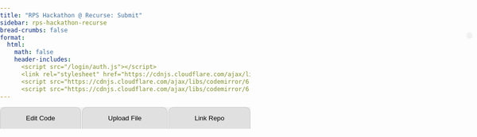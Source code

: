 ```yaml
---
title: "RPS Hackathon @ Recurse: Submit"
sidebar: rps-hackathon-recurse
bread-crumbs: false
format:
  html:
    math: false
    header-includes:
      <script src="/login/auth.js"></script>
      <link rel="stylesheet" href="https://cdnjs.cloudflare.com/ajax/libs/codemirror/6.65.7/codemirror.min.css">
      <script src="https://cdnjs.cloudflare.com/ajax/libs/codemirror/6.65.7/codemirror.min.js"></script>
      <script src="https://cdnjs.cloudflare.com/ajax/libs/codemirror/6.65.7/mode/python/python.min.js"></script>
---
```

<style>
    body { font-family: Arial, sans-serif; margin: 0; padding: 0; }
    #user-bar {
        position: absolute;
        top: 70px;
        right: 10px;
        display: inline-flex;
        align-items: center;
        background-color: #f1f1f1;
        padding: 5px 5px;
        border-radius: 20px;
        box-shadow: 0 2px 4px rgba(0,0,0,0.1);
    }
    #user-bar img {
        width: 30px;
        height: 30px;
        border-radius: 50%;
        margin-right: 10px;
    }
    #user-bar span {
        margin-right: 10px;
    }
    .dropdown {
        position: relative;
        display: inline-block;
    }
    .dropdown-content {
        display: none;
        position: absolute;
        right: 0;
        background-color: #f9f9f9;
        min-width: 120px;
        box-shadow: 0 8px 16px rgba(0,0,0,0.2);
        z-index: 1;
        border-radius: 4px;
    }
    .dropdown:hover .dropdown-content { display: block; }
    .dropdown-content a {
        color: black;
        padding: 12px 16px;
        text-decoration: none;
        display: block;
    }
    .dropdown-content a:hover { background-color: #f1f1f1; border-radius: 4px; }
    
    button.submit {
        padding: 8px 16px;
        margin-bottom: 10px;
        font-size: 14px;
        background-color: #4CAF50;
        color: white;
        border: none;
        border-radius: 5px;
        cursor: pointer;
    }
    
    .tab {
        overflow: hidden;
        background-color: #f0f0f0;
        display: flex;
    }
    .tab button {
        background-color: #e0e0e0;
        border: none;
        outline: none;
        cursor: pointer;
        padding: 14px 16px;
        transition: 0.3s;
        flex-grow: 1;
        border-radius: 10px 10px 0 0;
        margin-right: 2px;
        border: 1px solid #ccc;
        border-bottom: none;
    }
    .tab button:last-child {
        margin-right: 0;
    }
    .tab button:hover {
        background-color: #ddd;
    }
    .tab button.active {
        background-color: #fff;
    }
    .tabcontent {
        display: none;
        padding: 10px;
        background-color: #fff;
        border: 1px solid #ccc;
        border-top: none;
        border-radius: 0 0 10px 10px;
    }
    
    .interactive-python-container {
        font-family: Arial, sans-serif;
        max-width: 100% !important;
        padding: 10px;
        background-color: #f0f0f0;
        border-radius: 5px;
    }
    .code-scroll-container {
        max-width: 100% !important;
        background-color: #f0f0f0;
        border-radius: 5px;
    }
    .code-container {
        max-width: 100% !important;
        font-family: SFMono-Regular, Menlo, Monaco, Consolas, "Liberation Mono", "Courier New", monospace;
        font-size: 14px;
        line-height: 1.5;
    }
    .code-line {
        width: 100%;
        display: flex;
        align-items: flex-start;
    }
    .CodeMirror {
        width: 100%;
        border: 1px solid #ccc;
        font-size: 14px;
        height: auto;
    }
    pre {
        margin: 0 !important;
        padding: 0 !important;
        background-color: transparent !important;
        display: inline;
    }
    code {
        white-space: pre !important;
    }
</style>

<div id="user-bar"></div>

<div class="tab">
<button class="tablinks" onclick="openTab(event, 'Edit Code')" id="defaultOpen">Edit Code</button>
<button class="tablinks" onclick="openTab(event, 'Upload File')">Upload File</button>
<button class="tablinks" onclick="openTab(event, 'Link Repo')">Link Repo</button>
</div>

<div id="Edit Code" class="tabcontent">
<button class="submit" onclick="submitCode()">Submit</button>
<div class="interactive-python-container">
<div class="code-scroll-container">
<div class="code-container">
<div class="code-line"><pre><code class="language-python">from skeleton.actions import RockAction, PaperAction, ScissorsAction
from skeleton.bot import Bot
from skeleton.runner import parse_args, run_bot

</code></pre></div>
<div class="code-line"><textarea class="editable" id="imports" indent=0>
import random</textarea></div>
<div class="code-line"><pre><code class="language-python">
class Player(Bot):
</code></pre></div>
<div class="code-line"><pre><code class="language-python">    </code></pre><textarea class="editable" id="classlevel" indent=4>

</textarea></div>
<div class="code-line"><pre><code class="language-python">
    def __init__(self):</code></pre></div>
<div class="code-line"><pre><code class="language-python">        </code></pre><textarea class="editable" id="init" indent=8># Called when a new matchup starts. Called exactly once.

self.my_profit = 0
self.history = []</textarea></div>
<div class="code-line"><pre><code class="language-python">
    def handle_results(self, *, my_action, their_action, my_payoff, match_clock):</code></pre></div>
<div class="code-line"><pre><code class="language-python">        </code></pre><textarea class="editable" id="handle_results" indent=8># Called after a round. Called NUM_ROUNDS times.

self.history.append((my_action, their_action))
self.my_profit += my_payoff</textarea></div>
<div class="code-line"><pre><code class="language-python">
    def get_action(self, *, match_clock):</code></pre></div>
<div class="code-line"><pre><code class="language-python">        </code></pre><textarea class="editable" id="get_action" indent=8># Where the magic happens.
# Called when the engine needs an action from your bot, NUM_ROUNDS times in total.
#
# Should return a RockAction(), PaperAction(), or ScissorsAction().

return random.choice([RockAction(), PaperAction(), ScissorsAction()])</textarea></div>
<div class="code-line"><pre><code class="language-python">
if __name__ == '__main__':
    run_bot(Player(), parse_args())</code></pre></div>
</div>
</div>
</div>
</div>

<div id="Upload File" class="tabcontent">
<form id="uploadForm" enctype="multipart/form-data">
<div style="margin-bottom:5px"><input type="file" id="file" name="file" accept=".py" required></div>
<button type="submit" class="submit">Upload File</button><span id="uploadStatus"></span>
</form>

---

The file you upload should be a python file that looks something like this:
<div class="interactive-python-container"><pre># Simple example bot, written in Python.

from skeleton.actions import RockAction, PaperAction, ScissorsAction
from skeleton.bot import Bot
from skeleton.runner import parse_args, run_bot

import random

class Player(Bot):
    # A bot for playing Rock-Paper-Scissors.

    def __init__(self):
        # Called when a new matchup starts. Called exactly once.
        
        self.my_profit = 0
        self.history = []

    def handle_results(self, *, my_action, their_action, my_payoff, match_clock):
        # Called after a round. Called NUM_ROUNDS times.
        
        self.history.append((my_action, their_action))
        self.my_profit += my_payoff

    def get_action(self, *, match_clock):
        # Where the magic happens. Called when the engine needs an action from
        # your bot. Called NUM_ROUNDS times.
        #
        # Returns a RockAction(), PaperAction(), or ScissorsAction().
        
        return random.choice([RockAction(), PaperAction(), ScissorsAction()])

if __name__ == '__main__':
    run_bot(Player(), parse_args())
</pre></div>
</div>

<div id="Link Repo" class="tabcontent">
<p>Coming soon! Ask if you'd like to use this to upload multiple files or something else that doesn't fit into a `player.py` file.</p>
</div>

<script>
  // Function to initialize CodeMirror editors for each editable textarea
  function initializeEditors() {
    const editors = [
      { id: 'imports', mode: 'python', height: '50px' },
      { id: 'classlevel', mode: 'python', height: '50px' },
      { id: 'init', mode: 'python', height: '100px' },
      { id: 'handle_results', mode: 'python', height: '100px' },
      { id: 'get_action', mode: 'python', height: '150px' }
    ];

    editors.forEach(editor => {
      const cm = CodeMirror.fromTextArea(document.getElementById(editor.id), {
        lineNumbers: true,
        mode: editor.mode,
        theme: "default",
        indentUnit: 4,
        tabSize: 4,
        indentWithTabs: false,
        lineWrapping: true,
        viewportMargin: Infinity
      });
      
      cm.setSize(null, editor.height);
      
      // Store CodeMirror instance in the textarea's data attribute
      document.getElementById(editor.id).CodeMirror = cm;
    });
  }

  // Autosave functionality
  var enable_autosave = false;
  
  function autoSave() {
    if (!enable_autosave) {
      return;
    }
    
    console.log('autosave');
    const editableFields = document.querySelectorAll('.interactive-python-container .editable');
    const saveData = {};

    editableFields.forEach((field) => {
      if (field.CodeMirror) {
        saveData[field.id] = field.CodeMirror.getValue();
      } else {
        saveData[field.id] = field.value;
      }
    });

    localStorage.setItem('autosaveData', JSON.stringify(saveData));
  }
  
  // Load saved data
  function loadSavedData() {
    console.log('load');
    const savedData = localStorage.getItem('autosaveData');
    console.log(savedData);
    if (savedData) {
      const parsedData = JSON.parse(savedData);
      Object.keys(parsedData).forEach((key) => {
        const field = document.getElementById(key);
        if (field && field.CodeMirror) {
          field.CodeMirror.setValue(parsedData[key]);
        } else if (field) {
          field.value = parsedData[key];
        }
      });
    }
    
    enable_autosave = true;
  }
      
  setInterval(autoSave, 3000); // 3 seconds
  
  // Load saved data when the page loads
  window.addEventListener('load', function() {
    initializeEditors();
    loadSavedData();
  });

  function openTab(evt, tabName) {
    var i, tabcontent, tablinks;
    tabcontent = document.getElementsByClassName("tabcontent");
    for (i = 0; i < tabcontent.length; i++) {
      tabcontent[i].style.display = "none";
    }
    tablinks = document.getElementsByClassName("tablinks");
    for (i = 0; i < tablinks.length; i++) {
      tablinks[i].className = tablinks[i].className.replace(" active", "");
    }
    document.getElementById(tabName).style.display = "block";
    evt.currentTarget.className += " active";
  }

  // Get the element with id="defaultOpen" and click on it
  document.getElementById("defaultOpen").click();

  function submitCode() {
    autoSave();
    const editableFields = document.querySelectorAll('.interactive-python-container .editable');
    const username = localStorage.getItem('github_username') || 'unknown';
    const token = localStorage.getItem('github_oauth_token') || 'unknown';
    
    const data = {
      'username': username,
      'token': token,
      'snippets': {}
    };
    
    editableFields.forEach((field) => {
      if (field.CodeMirror) {
        data['snippets'][field.id] = {
          'contents': field.CodeMirror.getValue(),
          'indent': parseInt(field.getAttribute('indent'))
        };
      } else {
        data['snippets'][field.id] = {
          'contents': field.value,
          'indent': parseInt(field.getAttribute('indent'))
        };
      }
    });

    fetch('https://staff-dev1.poker.camp:8443/submit-rps-hackathon-20240917', {
      method: 'POST',
      headers: {
        'Content-Type': 'application/json',
      },
      body: JSON.stringify(data),
    })
    .then(response => {
      if (!response.ok) {
        throw new Error(`HTTP error! status: ${response.status}`);
      }
      return response.json();
    })
    .then(data => {
      console.log('Success:', data);
      alert('Code submitted successfully!');
    })
    .catch((error) => {
      console.error('Error:', error);
      alert('Error submitting code. Please try again.');
    });
  }
</script>

<script>
document.getElementById('uploadForm').addEventListener('submit', function(e) {
    e.preventDefault();
    
    const formData = new FormData();
    const fileField = document.querySelector('input[type="file"]');
    const username = localStorage.getItem('github_username') || 'unknown';
    const token = localStorage.getItem('github_oauth_token') || 'unknown';
    
    formData.append('file', fileField.files[0]);
    formData.append('username', username);
    formData.append('token', token);

    fetch('https://staff-dev1.poker.camp:8443/upload-rps-hackathon-20240908', {
        method: 'POST',
        body: formData
    })
    .then(response => {
        if (!response.ok) {
            throw new Error(`HTTP error! status: ${response.status}`);
        }
        return response.json();
    })
    .then(result => {
        document.getElementById('uploadStatus').textContent = 'Success: ' + result.message;
        console.log('Success:', result);
    })
    .catch(error => {
        document.getElementById('uploadStatus').textContent = 'Error: ' + error.message;
        console.error('Error:', error);
    });
});
</script>